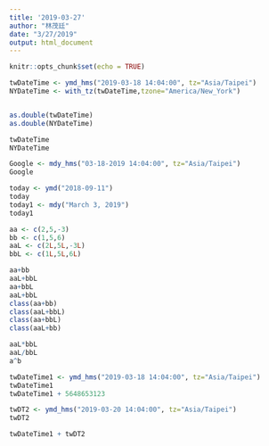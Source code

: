 ```yaml
---
title: '2019-03-27'
author: "林茂廷"
date: "3/27/2019"
output: html_document
---
```


```r
knitr::opts_chunk$set(echo = TRUE)
```

```r
twDateTime <- ymd_hms("2019-03-18 14:04:00", tz="Asia/Taipei")
NYDateTime <- with_tz(twDateTime,tzone="America/New_York")


as.double(twDateTime)
as.double(NYDateTime)

twDateTime
NYDateTime

```


```r
Google <- mdy_hms("03-18-2019 14:04:00", tz="Asia/Taipei")
Google
```

```r
today <- ymd("2018-09-11")
today
today1 <- mdy("March 3, 2019")
today1
```

```r
aa <- c(2,5,-3)
bb <- c(1,5,6)
aaL <- c(2L,5L,-3L)
bbL <- c(1L,5L,6L)

aa+bb
aaL+bbL
aa+bbL
aaL+bbL
class(aa+bb)
class(aaL+bbL)
class(aa+bbL)
class(aaL+bb)

aaL*bbL
aaL/bbL
a^b
```


```r
twDateTime1 <- ymd_hms("2019-03-18 14:04:00", tz="Asia/Taipei")
twDateTime1
twDateTime1 + 5648653123

twDT2 <- ymd_hms("2019-03-20 14:04:00", tz="Asia/Taipei")
twDT2

twDateTime1 + twDT2
```

